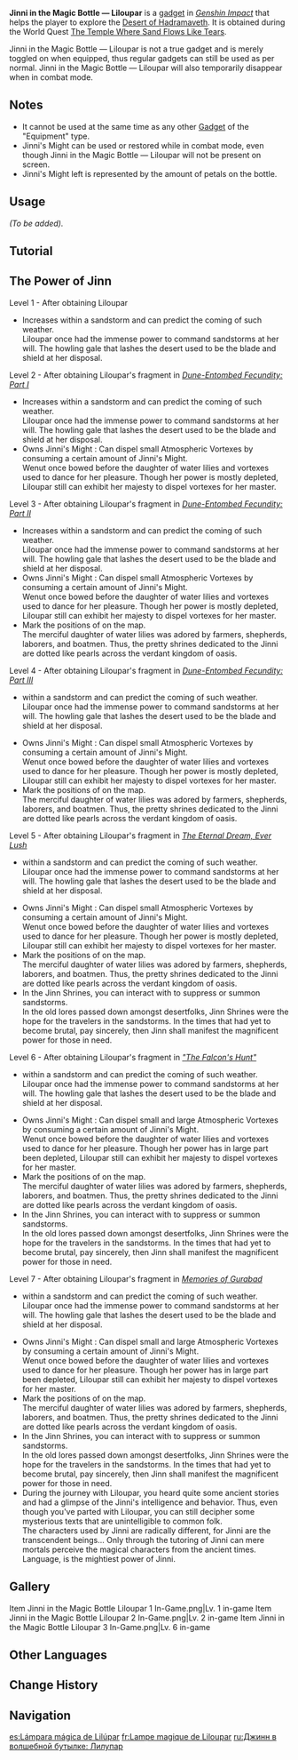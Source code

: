 {{About|the gadget|the character|Liloupar}}
{{Item Infobox
|id           = 220072
|image        = <gallery>
Item Jinni in the Magic Bottle Liloupar 1.png|Lv. 1
Item Jinni in the Magic Bottle Liloupar 2.png|Lv. 2
Item Jinni in the Magic Bottle Liloupar 3.png|Lv. 6
</gallery>
|type         = Gadgets
|invCategory  = Gadgets
|quality      = 4
|effect       = 
|description  = Born from water lilies, Liloupar, the great Jinni, whose soul had been shattered due to an ancient punishment, was sealed in a transparent magic bottle.<br>Now, it seems that she has found a new master...<br><br>Although she only possesses a-hundred-millionth of her previous great power, she will use what is left of her to help her master pass through the hot sand and ancient ruins of the Desert of Hadramaveth.
|source1      = Obtained during [[The Temple Where Sand Flows Like Tears]]
|reusable     = Yes
|usage        = Equipment
|memento      = No
}}
'''Jinni in the Magic Bottle &mdash; Liloupar''' is a [[gadget]] in ''[[Genshin Impact]]'' that helps the player to explore the [[Desert of Hadramaveth]]. It is obtained during the World Quest [[The Temple Where Sand Flows Like Tears]].

Jinni in the Magic Bottle &mdash; Liloupar is not a true gadget and is merely toggled on when equipped, thus regular gadgets can still be used as per normal. Jinni in the Magic Bottle &mdash; Liloupar will also temporarily disappear when in combat mode.

==Notes==
* It cannot be used at the same time as any other [[Gadget]] of the "Equipment" type.
* Jinni's Might can be used or restored while in combat mode, even though Jinni in the Magic Bottle &mdash; Liloupar will not be present on screen.
* Jinni's Might left is represented by the amount of petals on the bottle.

==Usage==
''(To be added).''

==Tutorial==
{{Tutorial|Jinni in the Magic Bottle — Liloupar, I; Jinni in the Magic Bottle — Liloupar, II; Jinni in the Magic Bottle — Liloupar, III}}

==The Power of Jinn==
;Level 1 - After obtaining Liloupar
* Increases {{Color|BP|visibility}} within a sandstorm and can predict the coming of such weather.<br>Liloupar once had the immense power to command sandstorms at her will. The howling gale that lashes the desert used to be the blade and shield at her disposal.

;Level 2 - After obtaining Liloupar's fragment in ''[[Dune-Entombed Fecundity: Part I]]''
* Increases {{Color|BP|visibility}} within a sandstorm and can predict the coming of such weather.<br>Liloupar once had the immense power to command sandstorms at her will. The howling gale that lashes the desert used to be the blade and shield at her disposal.
* Owns Jinni's Might {{Color|BP|Level 1}}: Can dispel small Atmospheric Vortexes by consuming a certain amount of Jinni's Might.<br>Wenut once bowed before the daughter of water lilies and vortexes used to dance for her pleasure. Though her power is mostly depleted, Liloupar still can exhibit her majesty to dispel vortexes for her master.

;Level 3 - After obtaining Liloupar's fragment in ''[[Dune-Entombed Fecundity: Part II]]''
* Increases {{Color|BP|visibility}} within a sandstorm and can predict the coming of such weather.<br>Liloupar once had the immense power to command sandstorms at her will. The howling gale that lashes the desert used to be the blade and shield at her disposal.
* Owns Jinni's Might {{Color|BP|Level 1}}: Can dispel small Atmospheric Vortexes by consuming a certain amount of Jinni's Might.<br>Wenut once bowed before the daughter of water lilies and vortexes used to dance for her pleasure. Though her power is mostly depleted, Liloupar still can exhibit her majesty to dispel vortexes for her master.
* Mark the positions of {{Color|BP|Jinn Shrines}} on the map.<br>The merciful daughter of water lilies was adored by farmers, shepherds, laborers, and boatmen. Thus, the pretty shrines dedicated to the Jinni are dotted like pearls across the verdant kingdom of oasis.

;Level 4 - After obtaining Liloupar's fragment in ''[[Dune-Entombed Fecundity: Part III]]''
* {{Color|BP|Significantly increases visibility}} within a sandstorm and can predict the coming of such weather.<br>Liloupar once had the immense power to command sandstorms at her will. The howling gale that lashes the desert used to be the blade and shield at her disposal.
* Owns Jinni's Might {{Color|BP|Level 1}}: Can dispel small Atmospheric Vortexes by consuming a certain amount of Jinni's Might.<br>Wenut once bowed before the daughter of water lilies and vortexes used to dance for her pleasure. Though her power is mostly depleted, Liloupar still can exhibit her majesty to dispel vortexes for her master.
* Mark the positions of {{Color|BP|Jinn Shrines}} on the map.<br>The merciful daughter of water lilies was adored by farmers, shepherds, laborers, and boatmen. Thus, the pretty shrines dedicated to the Jinni are dotted like pearls across the verdant kingdom of oasis.

;Level 5 - After obtaining Liloupar's fragment in ''[[The Eternal Dream, Ever Lush]]''
* {{Color|BP|Significantly increases visibility}} within a sandstorm and can predict the coming of such weather.<br>Liloupar once had the immense power to command sandstorms at her will. The howling gale that lashes the desert used to be the blade and shield at her disposal.
* Owns Jinni's Might {{Color|BP|Level 1}}: Can dispel small Atmospheric Vortexes by consuming a certain amount of Jinni's Might.<br>Wenut once bowed before the daughter of water lilies and vortexes used to dance for her pleasure. Though her power is mostly depleted, Liloupar still can exhibit her majesty to dispel vortexes for her master.
* Mark the positions of {{Color|BP|Jinn Shrines}} on the map.<br>The merciful daughter of water lilies was adored by farmers, shepherds, laborers, and boatmen. Thus, the pretty shrines dedicated to the Jinni are dotted like pearls across the verdant kingdom of oasis.
* In the Jinn Shrines, you can interact with {{Color|BP|Jinn Branches}} to suppress or summon sandstorms.<br>In the old lores passed down amongst desertfolks, Jinn Shrines were the hope for the travelers in the sandstorms. In the times that had yet to become brutal, pay sincerely, then Jinn shall manifest the magnificent power for those in need.

;Level 6 - After obtaining Liloupar's fragment in ''[["The Falcon's Hunt"]]''
* {{Color|BP|Significantly increases visibility}} within a sandstorm and can predict the coming of such weather.<br>Liloupar once had the immense power to command sandstorms at her will. The howling gale that lashes the desert used to be the blade and shield at her disposal.
* Owns Jinni's Might {{Color|BP|Level 3}}: Can dispel small and large Atmospheric Vortexes by consuming a certain amount of Jinni's Might.<br>Wenut once bowed before the daughter of water lilies and vortexes used to dance for her pleasure. Though her power has in large part been depleted, Liloupar still can exhibit her majesty to dispel vortexes for her master.
* Mark the positions of {{Color|BP|Jinn Shrines}} on the map.<br>The merciful daughter of water lilies was adored by farmers, shepherds, laborers, and boatmen. Thus, the pretty shrines dedicated to the Jinni are dotted like pearls across the verdant kingdom of oasis.
* In the Jinn Shrines, you can interact with {{Color|BP|Jinn Branches}} to suppress or summon sandstorms.<br>In the old lores passed down amongst desertfolks, Jinn Shrines were the hope for the travelers in the sandstorms. In the times that had yet to become brutal, pay sincerely, then Jinn shall manifest the magnificent power for those in need.

;Level 7 - After obtaining Liloupar's fragment in ''[[Memories of Gurabad]]''
* {{Color|BP|Significantly increases visibility}} within a sandstorm and can predict the coming of such weather.<br>Liloupar once had the immense power to command sandstorms at her will. The howling gale that lashes the desert used to be the blade and shield at her disposal.
* Owns Jinni's Might {{Color|BP|Level 3}}: Can dispel small and large Atmospheric Vortexes by consuming a certain amount of Jinni's Might.<br>Wenut once bowed before the daughter of water lilies and vortexes used to dance for her pleasure. Though her power has in large part been depleted, Liloupar still can exhibit her majesty to dispel vortexes for her master.
* Mark the positions of {{Color|BP|Jinn Shrines}} on the map.<br>The merciful daughter of water lilies was adored by farmers, shepherds, laborers, and boatmen. Thus, the pretty shrines dedicated to the Jinni are dotted like pearls across the verdant kingdom of oasis.
* In the Jinn Shrines, you can interact with {{Color|BP|Jinn Branches}} to suppress or summon sandstorms.<br>In the old lores passed down amongst desertfolks, Jinn Shrines were the hope for the travelers in the sandstorms. In the times that had yet to become brutal, pay sincerely, then Jinn shall manifest the magnificent power for those in need.
*During the journey with Liloupar, you heard quite some ancient stories and had a glimpse of the Jinni's intelligence and behavior. Thus, even though you've parted with Liloupar, you can still decipher some mysterious texts that are unintelligible to common folk.<br>The characters used by Jinni are radically different, for Jinni are the transcendent beings... Only through the tutoring of Jinni can mere mortals perceive the magical characters from the ancient times. Language, is the mightiest power of Jinni.

==Gallery==
<gallery>
Item Jinni in the Magic Bottle Liloupar 1 In-Game.png|Lv. 1 in-game
Item Jinni in the Magic Bottle Liloupar 2 In-Game.png|Lv. 2 in-game
Item Jinni in the Magic Bottle Liloupar 3 In-Game.png|Lv. 6 in-game
</gallery>

==Other Languages==
{{Other Languages
|en      = Jinni in the Magic Bottle &mdash; Liloupar
|zhs     = 魔瓶镇灵・利露帕尔
|zhs_rm  = Mópíng Zhènlíng - Lìlùpà'ěr
|zht     = 魔瓶鎮靈・利露帕爾
|zht_rm  = Mópíng Zhènlíng - Lìlùpà'ěr
|zh_tl   = Magic Bottle Jinni - Liloupar
|ja      = 魔瓶ジンニー・リルパァール
|ja_rm   = Mabin Jinnii - Rirupaaru{{Assumed}}
|ja_tl   = Magic Bottle Jinni - Liloupar
|ko      = 요술병 지니・릴루페르
|ko_tl   = Magic Bottle Jinni - Liloupar
|es      = Lámpara mágica de Lilúpar
|es_tl   = Liloupar's Magic Lamp
|fr      = Lampe magique de Liloupar
|fr_tl   = Liloupar's Magic Lamp
|ru      = Джинн в волшебной бутылке: Лилупар
|ru_tl   = Jinni in the Magic Bottle: Liloupar
|th      = ญินในขวดวิเศษ - Liloupar
|th_rm   = 
|th_tl   = 
|vi      = Trấn Linh Bình Ma - Liloupar
|vi_tl   = 
|de      = Dschinn der Zauberflasche &ndash; Liloupar
|de_tl   = Jinni of the Magic Bottle - Liloupar
|id      = Jinni in the Magic Bottle &mdash; Liloupar
|pt      = Garrafa da Jinni: Liloupar
|pt_tl   = Jinni's Bottle: Liloupar
|tr      = Büyülü Şişedeki Cin - Liloupar
|tr_tl   = Jinni in the Magic Bottle - Liloupar
|it      = Djinn nella bottiglia magica - Liloupar
|it_tl   = Djinn in the Magic Bottle - Liloupar
}}

==Change History==
{{Change History|3.4}}

==Navigation==
{{Gadget Navbox}}

[[es:Lámpara mágica de Lilúpar]]
[[fr:Lampe magique de Liloupar]]
[[ru:Джинн в волшебной бутылке: Лилупар]]